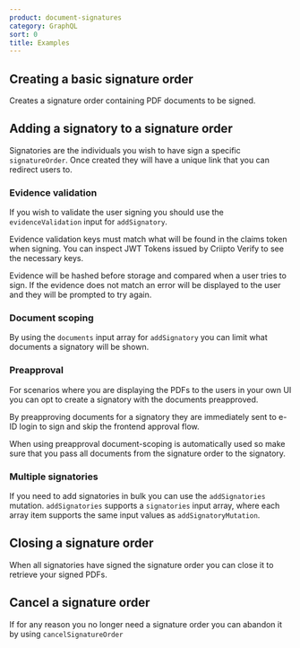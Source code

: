 ```yaml
---
product: document-signatures
category: GraphQL
sort: 0
title: Examples
---
```



## Creating a basic signature order


Creates a signature order containing PDF documents to be signed.

<CodeBlock text={createSignatureOrder} />
<CreateSignatureOrderExplorer />

## Adding a signatory to a signature order


Signatories are the individuals you wish to have sign a specific `signatureOrder`. Once created they will have a unique link that you can redirect users to.

<CodeBlock text={addSignatory} />
<AddSignatoryExplorer />

### Evidence validation


If you wish to validate the user signing you should use the `evidenceValidation` input for `addSignatory`.

Evidence validation keys must match what will be found in the claims token when signing. You can inspect JWT Tokens issued by Criipto Verify to see the necessary keys.

Evidence will be hashed before storage and compared when a user tries to sign. If the evidence does not match an error will be displayed to the user and they will be prompted to try again.

<AddSignatoryEvidenceValidationExplorer />

### Document scoping


By using the `documents` input array for `addSignatory` you can limit what documents a signatory will be shown.

<AddSignatoryScopedExplorer />

### Preapproval


For scenarios where you are displaying the PDFs to the users in your own UI you can opt to create a signatory with the documents preapproved.

By preapproving documents for a signatory they are immediately sent to e-ID login to sign and skip the frontend approval flow.

When using preapproval document-scoping is automatically used so make sure that you pass all documents from the signature order to the signatory.

<AddSignatoryPreapprovedExplorer />

### Multiple signatories


If you need to add signatories in bulk you can use the `addSignatories` mutation.
`addSignatories` supports a `signatories` input array, where each array item supports the same input values as `addSignatoryMutation`.

<CodeBlock text={addSignatories} />
<AddSignatoriesExplorer />

## Closing a signature order


When all signatories have signed the signature order you can close it to retrieve your signed PDFs.

<CodeBlock text={closeSignatureOrder} />
<CloseSignatureOrderExplorer />

## Cancel a signature order


If for any reason you no longer need a signature order you can abandon it by using `cancelSignatureOrder`

<CodeBlock text={closeSignatureOrder} />
<CancelSignatureOrderExplorer />